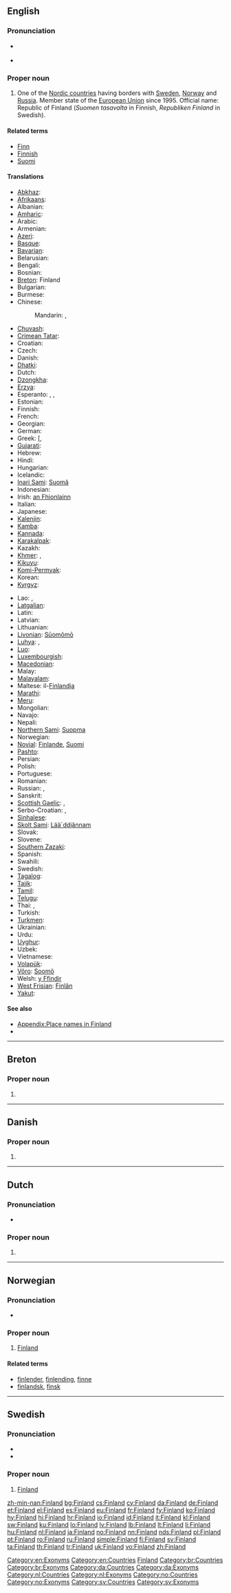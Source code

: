 ==English==
{{wikipedia}}

===Pronunciation===
* {{a|UK|US}} {{IPA|/ˈfɪn.lənd/}}
* {{audio|en-us-Finland.ogg|Audio (US)}}

===Proper noun===
{{en-proper noun}}

# One of the [[Nordic countries]] having borders with [[Sweden]], [[Norway]] and [[Russia]]. Member state of the [[European Union]] since 1995. Official name: Republic of Finland (''Suomen tasavalta'' in Finnish, ''Republiken Finland'' in Swedish).

====Related terms====
* [[Finn]]
* [[Finnish]]
* [[Suomi]]

====Translations====
{{trans-top|Finland}}
* [[Abkhaz]]: {{t|ab|Суоми|tr=Suomi|sc=Cyrl}}
* [[Afrikaans]]: {{t-|af|Finland|xs=Afrikaans}}
* Albanian: {{t|sq|Finlanda}}
* [[Amharic]]: {{t|am|ፊንላንድ|sc=Ethi}}
* Arabic: {{t|ar|فنلندا|f|tr=finlanda}}
* Armenian: {{t+|hy|Ֆինլանդիա|tr=Finlandia}}
* [[Azeri]]: {{t+|az|Finlandiya|xs=Azeri}}
* [[Basque]]: {{t+|eu|Finlandia|xs=Basque}}
* [[Bavarian]]: {{tø|bar|Finnlånd}}
* Belarusian: {{t-|be|Фінляндыя|f|tr=Finljándyja|xs=Belarusian}}
* Bengali: {{t-|bn|ফিনল্যান্ড|tr=phinlyanḑ}}
* Bosnian: {{t-|bs|Finska|f}}
* [[Breton]]: Finland
* Bulgarian: {{t+|bg|Финландия|f|tr=Finlándija}}
* Burmese: {{t|my|ဖင်လန်နိုင်ငံ|sc=Mymr}}
* Chinese:
*: Mandarin: {{t-|cmn|芬蘭|sc=Hani}}, {{t-|cmn|芬兰|tr=Fēnlán|sc=Hani}}
* [[Chuvash]]: {{tø|cv|Финлянди|tr=Finlandijadi|sc=Cyrl}}
* [[Crimean Tatar]]: {{tø|crh|Finlandiya}}
* Croatian: {{t+|hr|Finska|f}}
* Czech: {{t+|cs|Finsko|n}}
* Danish: {{t+|da|Finland}}
* [[Dhatki]]: {{tø|mki|Finland}}
* Dutch: {{t+|nl|Finland}}
* [[Dzongkha]]: {{t|dz|ཕིན་ལེནཌ་|sc=Tibt}}
* [[Erzya]]: {{tø|myv|Суоми Мастор|tr=Suomi Mastor}}
* Esperanto: {{t-|eo|Finlando|xs=Esperanto}}, {{t-|eo|Finnlando|xs=Esperanto}}, {{t-|eo|Suomio|xs=Esperanto}}
* Estonian: {{t+|et|Soome}}
* Finnish: {{t+|fi|Suomi}}
* French: {{t+|fr|Finlande|f}}
* Georgian: {{t|ka|ფინეთი|tr=pineti|sc=Geor|xs=Georgian}}
* German: {{t+|de|Finnland|n}}
* Greek: [{{t|el|Φινλανδία|f|tr=Finlandía|sc=Grek}}, {{t|el|Φιλλανδία|f|tr=Fillandía|sc=Grek}}
* [[Gujarati]]: {{t|gu|ફીનલેંડ|tr=phīnleṇḍ|sc=Gujr}}
* Hebrew: {{t-|he|פינלנד|tr=fínland}}
* Hindi: {{t|hi|फिनलैंड|tr=finlainḍ|xs=Hindi}}
* Hungarian: {{t+|hu|Finnország}}
* Icelandic: {{t+|is|Finnland|n}}
* [[Inari Sami]]: [[Suomâ]]
* Indonesian: {{t-|id|Finlandia|xs=Indonesian}}
* Irish: [[an Fhionlainn]] {{f}}
* Italian: {{t+|it|Finlandia|f}}
* Japanese: {{t+|ja|フィンランド|tr=Finrando}}
* [[Kalenjin]]: {{tø|kln|Finland}}
* [[Kamba]]: {{tø|kam|Finland}}
* [[Kannada]]: {{t|kn|ಫಿನ್‍ಲ್ಯಾಂಡ್|tr=phinlyāṇḍ|sc=Knda}}
* [[Karakalpak]]: {{tø|kaa|Finlyandiya}}
* Kazakh: {{t-|kk|Финландия|tr=Finlandija|sc=Cyrl|xs=Kazakh}}
* [[Khmer]]: {{t|km|​ប្រទេស​ហ្វាំងឡង់|tr=prɑteih feanglɑng|sc=Khmr}}, {{t|km|​​ហ្វាំងឡង់|tr=feanglɑng|sc=Khmr}}
* [[Kikuyu]]: {{tø|ki|Finland}}
* [[Komi-Permyak]]: {{tø|koi|Суоми|tr=Suomi}}
* Korean: {{t+|ko|핀란드|tr=Pillandeu|sc=Hang}}
* [[Kyrgyz]]: {{t-|ky|Финляндия|tr=Finljandija|sc=Cyrl|xs=Kyrgyz}}
{{trans-mid}}
* Lao: {{t|lo|ແຟງລັງ|tr=fǣṅlâṅ|sc=Laoo}}, {{t|lo|ແຟັງລັງ|tr=fæng-lang|sc=Laoo}}
* [[Latgalian]]: {{tø|ltg|Suomeja|f}}
* Latin: {{t+|la|Finnia}}
* Latvian: {{t+|lv|Somija|f|xs=Latvian}}
* Lithuanian: {{t+|lt|Suomija|xs=Lithuanian}}
* [[Livonian]]: [[Sūomõmō]]
* [[Luhya]]: {{tø|luy|Finlandi}}, {{tø|luy|Finlandi}}
* [[Luo]]: {{tø|luo|Finland}}
* [[Luxembourgish]]: {{t|lb|Finnland}}
* [[Macedonian]]: {{t+|mk|Финска|f|tr=Fínska}}
* Malay: {{t|ms|Finland}}
* [[Malayalam]]: {{t|ml|ഫിൻലാന്റ്|sc=Mlym}}
* Maltese: il-[[Finlandja]]
* [[Marathi]]: {{t|mr|फिनलंड|tr=phinlaṇḍ|sc=Deva}}
* [[Meru]]: {{tø|mer|Finland}}
* Mongolian: {{t|mn|Финлянди|tr=Finljándi|sc=Cyrl|xs=Mongolian}}
* Navajo: {{tø|nv|Nahoditsʼǫʼłání}}
* Nepali: {{t|ne|फिनल्याण्ड|tr=phinlyāṇḍ|sc=Deva}}
* [[Northern Sami]]: [[Suopma]]
* Norwegian: {{t+|no|Finland}}
* [[Novial]]: [[Finlande]], [[Suomi]]
* [[Pashto]]: {{t|ps|فېنلانډ|sc=ps-Arab}}
* Persian: {{t+|fa|فنلاند|tr=Fanlând|xs=Persian}}
* Polish: {{t+|pl|Finlandia|f}}
* Portuguese: {{t+|pt|Finlândia}}
* Romanian: {{t+|ro|Finlanda|f}}
* Russian: {{t+|ru|Финляндия|f|tr=Finljándija}}, {{qualifier|rare}} {{t|ru|Суоми|f|tr=Suómi}} {{indeclinable}}
* Sanskrit: {{t|sa|फिन्लैंड|tr=phinlaiṇḍa|sc=Deva}}
* [[Scottish Gaelic]]: {{t-|gd|Fionnlainn|f|alt=an Fhionnlainn|xs=Scottish Gaelic}}, {{t-|gd|Suòmaidh|f|xs=Scottish Gaelic}}
* Serbo-Croatian: {{t|sh|Финска|f|sc=Cyrl|xs=Serbo-Croatian}}, {{t|sh|Finska|f|sc=Cyrl|xs=Serbo-Croatian}}
* [[Sinhalese]]: {{t|si|ෆින්ලන්තය|sc=Sinh}}
* [[Skolt Sami]]: [[Lääˊddjânnam]]
* Slovak: {{t|sk|Fínsko|n}}
* Slovene: {{t+|sl|Finska|f}}
* [[Southern Zazaki]]: {{tø|diq|Finlanda}}
* Spanish: {{t+|es|Finlandia|f}}
* Swahili: {{t+|sw|Ufini|xs=Swahili}}
* Swedish: {{t+|sv|Finland}}
* [[Tagalog]]: {{t|tl|Pinlandiya}}
* [[Tajik]]: {{t|tg|Финланд|tr=Finland|sc=Cyrl|xs=Tajik}}
* [[Tamil]]: {{t|ta|பின்லாந்து|tr=piṉlāntu|sc=Taml}}
* [[Telugu]]: {{t|te|ఫిన్‌లాండ్|tr=phinlāṇḍ|sc=Telu}}
* Thai: {{t+|th|ประเทศฟินแลนด์|tr=bpràtâyt finlaen}}, {{t|th|ฟินแลนด์|tr=finlaen}}
* Turkish: {{t+|tr|Finlandiya}}
* [[Turkmen]]: {{t|tk|Finlýandiýa}}
* Ukrainian: {{t+|uk|Фінляндія|f|tr=Finljándija|xs=Ukrainian}}
* Urdu: {{t|ur|فنلینڈ|tr=|tr=finlainḍ|xs=Urdu}}
* [[Uyghur]]: {{t-|ug|فىنلاندىيە|sc=ug-Arab|xs=Uyghur}}
* Uzbek: {{t-|uz|Finlandiya|xs=Uzbek}}
* Vietnamese: {{t-|vi|Phần Lan|xs=Vietnamese}}
* [[Volapük]]: {{t|vo|Suomiyän|xs=Volapük}}
* [[Võro]]: [[Soomõ]]
* Welsh: [[y Ffindir]] {{m}}
* [[West Frisian]]: [[Finlân]]
* [[Yakut]]: {{tø|sah|Финляндия|tr=Finljandija|sc=Cyrl}}
{{trans-bottom}}

====See also====
* [[Appendix:Place names in Finland]]
* {{list|en|countries of Europe}}

[[Category:en:Exonyms]]
[[Category:en:Countries]]
[[Category:en:Finland| Finland]]

----

==Breton==

===Proper noun===
{{infl|br|proper noun}}

# {{l|en|Finland}}

[[Category:br:Countries]]
[[Category:br:Exonyms]]

----

==Danish==

===Proper noun===
{{infl|da|proper noun}}

# {{l|en|Finland}}

[[Category:da:Countries]]
[[Category:da:Exonyms]]

----

==Dutch==

===Pronunciation===
* {{a|NL}} {{audio|Nl-Finland.ogg|audio}}

===Proper noun===
{{infl|nl|proper noun}}

# {{l|en|Finland}}

[[Category:nl:Countries]]
[[Category:nl:Exonyms]]

----

==Norwegian==

===Pronunciation===
* {{IPA|/fɪnlɑn/|lang=no}}

===Proper noun===
{{infl|no|proper noun}}

# [[#English|Finland]]

====Related terms====
* [[finlender]], [[finlending]], [[finne]]
* [[finlandsk]], [[finsk]]

[[Category:no:Countries]]
[[Category:no:Exonyms]]

----

==Swedish==

===Pronunciation===
* {{IPA|/ˈfɪnland/|lang=sv}}
* {{audio|Sv-Finland.ogg|audio}}

===Proper noun===
{{infl|sv|proper noun}}

# [[#English|Finland]]

[[Category:sv:Countries]]
[[Category:sv:Exonyms]]

[[zh-min-nan:Finland]]
[[bg:Finland]]
[[cs:Finland]]
[[cy:Finland]]
[[da:Finland]]
[[de:Finland]]
[[et:Finland]]
[[el:Finland]]
[[es:Finland]]
[[eu:Finland]]
[[fr:Finland]]
[[fy:Finland]]
[[ko:Finland]]
[[hy:Finland]]
[[hi:Finland]]
[[hr:Finland]]
[[io:Finland]]
[[id:Finland]]
[[it:Finland]]
[[kl:Finland]]
[[sw:Finland]]
[[ku:Finland]]
[[lo:Finland]]
[[lv:Finland]]
[[lb:Finland]]
[[lt:Finland]]
[[li:Finland]]
[[hu:Finland]]
[[nl:Finland]]
[[ja:Finland]]
[[no:Finland]]
[[nn:Finland]]
[[nds:Finland]]
[[pl:Finland]]
[[pt:Finland]]
[[ro:Finland]]
[[ru:Finland]]
[[simple:Finland]]
[[fi:Finland]]
[[sv:Finland]]
[[ta:Finland]]
[[th:Finland]]
[[tr:Finland]]
[[uk:Finland]]
[[vo:Finland]]
[[zh:Finland]]